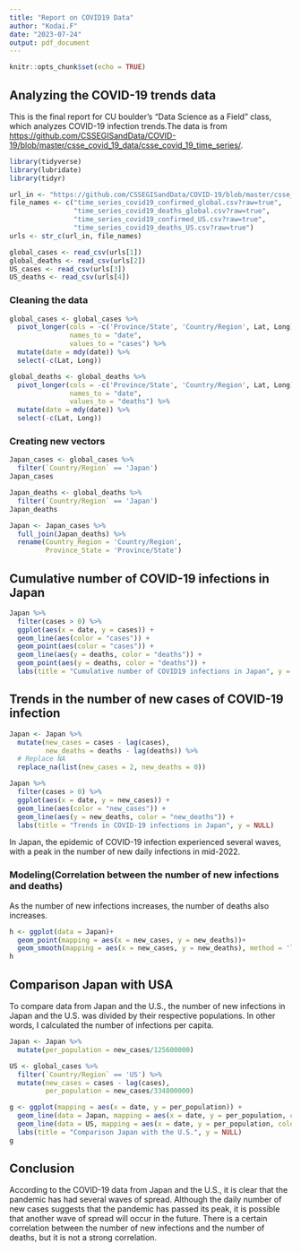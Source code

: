 ```yaml
---
title: "Report on COVID19 Data"
author: "Kodai.F"
date: "2023-07-24"
output: pdf_document
---
```


```r
knitr::opts_chunk$set(echo = TRUE)
```

## Analyzing the COVID-19 trends data

This is the final report for CU boulder's "Data Science as a Field" class, which analyzes COVID-19 infection trends.The data is from <https://github.com/CSSEGISandData/COVID-19/blob/master/csse_covid_19_data/csse_covid_19_time_series/>.

```r
library(tidyverse)
library(lubridate)
library(tidyr)
```

```r
url_in <- "https://github.com/CSSEGISandData/COVID-19/blob/master/csse_covid_19_data/csse_covid_19_time_series/"
file_names <- c("time_series_covid19_confirmed_global.csv?raw=true",
                "time_series_covid19_deaths_global.csv?raw=true",
                "time_series_covid19_confirmed_US.csv?raw=true",
                "time_series_covid19_deaths_US.csv?raw=true")
urls <- str_c(url_in, file_names)
```

```r
global_cases <- read_csv(urls[1])
global_deaths <- read_csv(urls[2])
US_cases <- read_csv(urls[3])
US_deaths <- read_csv(urls[4])
```

### Cleaning the data

```r
global_cases <- global_cases %>%
  pivot_longer(cols = -c('Province/State', 'Country/Region', Lat, Long),
               names_to = "date",
               values_to = "cases") %>%
  mutate(date = mdy(date)) %>%
  select(-c(Lat, Long))
```

```r
global_deaths <- global_deaths %>%
  pivot_longer(cols = -c('Province/State', 'Country/Region', Lat, Long),
               names_to = "date",
               values_to = "deaths") %>%
  mutate(date = mdy(date)) %>%
  select(-c(Lat, Long))
```

### Creating new vectors

```r
Japan_cases <- global_cases %>%
  filter(`Country/Region` == 'Japan')
Japan_cases

Japan_deaths <- global_deaths %>%
  filter(`Country/Region` == 'Japan')
Japan_deaths

Japan <- Japan_cases %>%
  full_join(Japan_deaths) %>%
  rename(Country_Region = 'Country/Region',
         Province_State = 'Province/State') 
```

## Cumulative number of COVID-19 infections in Japan

```r
Japan %>%
  filter(cases > 0) %>%
  ggplot(aes(x = date, y = cases)) +
  geom_line(aes(color = "cases")) + 
  geom_point(aes(color = "cases")) +
  geom_line(aes(y = deaths, color = "deaths")) +
  geom_point(aes(y = deaths, color = "deaths")) +
  labs(title = "Cumulative number of COVID19 infections in Japan", y = NULL)
```

## Trends in the number of new cases of COVID-19 infection

```r
Japan <- Japan %>%
  mutate(new_cases = cases - lag(cases),
         new_deaths = deaths - lag(deaths)) %>%
  # Replace NA
  replace_na(list(new_cases = 2, new_deaths = 0))
```

```r
Japan %>%
  filter(cases > 0) %>%
  ggplot(aes(x = date, y = new_cases)) +
  geom_line(aes(color = "new_cases")) + 
  geom_line(aes(y = new_deaths, color = "new_deaths")) +
  labs(title = "Trends in COVID-19 infections in Japan", y = NULL)
```

In Japan, the epidemic of COVID-19 infection experienced several waves, with a peak in the number of new daily infections in mid-2022.

### Modeling(Correlation between the number of new infections and deaths)

As the number of new infections increases, the number of deaths also increases.

```r
h <- ggplot(data = Japan)+
  geom_point(mapping = aes(x = new_cases, y = new_deaths))+
  geom_smooth(mapping = aes(x = new_cases, y = new_deaths), method = 'lm')
h
```

## Comparison Japan with USA

To compare data from Japan and the U.S., the number of new infections in Japan and the U.S. was divided by their respective populations. In other words, I calculated the number of infections per capita.

```r
Japan <- Japan %>%
  mutate(per_population = new_cases/125600000)
```

```r
US <- global_cases %>%
  filter(`Country/Region` == 'US') %>%
  mutate(new_cases = cases - lag(cases),
         per_population = new_cases/334800000)
```

```r
g <- ggplot(mapping = aes(x = date, y = per_population)) +
  geom_line(data = Japan, mapping = aes(x = date, y = per_population, color = "Japan")) +
  geom_line(data = US, mapping = aes(x = date, y = per_population, color = "US")) +
  labs(title = "Comparison Japan with the U.S.", y = NULL)
g
```

## Conclusion

According to the COVID-19 data from Japan and the U.S., it is clear that the pandemic has had several waves of spread. Although the daily number of new cases suggests that the pandemic has passed its peak, it is possible that another wave of spread will occur in the future.
There is a certain correlation between the number of new infections and the number of deaths, but it is not a strong correlation.